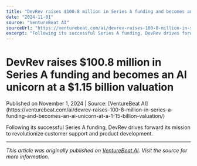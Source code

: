```yaml
---
title: "DevRev raises $100.8 million in Series A funding and becomes an AI unicorn at a $1.15 billion valuation"
date: "2024-11-01"
source: "VentureBeat AI"
sourceUrl: "https://venturebeat.com/ai/devrev-raises-100-8-million-in-series-a-funding-and-becomes-an-ai-unicorn-at-a-1-15-billion-valuation/"
excerpt: "Following its successful Series A funding, DevRev drives forward its mission to revolutionize customer support and product development...."
---
```


# DevRev raises $100.8 million in Series A funding and becomes an AI unicorn at a $1.15 billion valuation

<div class="text-sm text-gray-500 mb-4">
  Published on November 1, 2024 | Source: [VentureBeat AI](https://venturebeat.com/ai/devrev-raises-100-8-million-in-series-a-funding-and-becomes-an-ai-unicorn-at-a-1-15-billion-valuation/)
</div>

Following its successful Series A funding, DevRev drives forward its mission to revolutionize customer support and product development.

---

*This article was originally published on [VentureBeat AI](https://venturebeat.com/ai/devrev-raises-100-8-million-in-series-a-funding-and-becomes-an-ai-unicorn-at-a-1-15-billion-valuation/). Visit the source for more information.*
